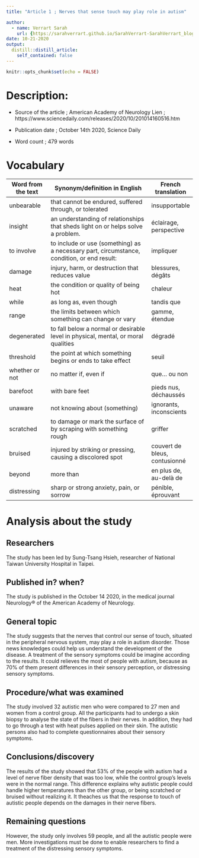 ```yaml
---
title: "Article 1 ; Nerves that sense touch may play role in autism"

author:
  - name: Verrart Sarah
    url: {https://sarahverrart.github.io/SarahVerrart-SarahVerrart_blog/}
date: 10-21-2020
output:
  distill::distill_article:
    self_contained: false
---
```


```r
knitr::opts_chunk$set(echo = FALSE)
```

# Description:

  - Source of the article ; American Academy of Neurology
  Lien ; https://www.sciencedaily.com/releases/2020/10/201014160516.htm
  
  - Publication date ; October 14th 2020, Science Daily
  
  - Word count ; 479 words
  
  
# Vocabulary 
  
 | Word from the text | Synonym/definition in English                                                              | French translation            |
|--------------------|--------------------------------------------------------------------------------------------|-------------------------------|
| unbearable         | that cannot be endured, suffered through, or tolerated                                     | insupportable                 |
| insight            | an understanding of relationships that sheds light on or helps solve a problem.            | éclairage, perspective        |
| to involve         | to include or use (something) as a necessary part, circumstance, condition, or end result: | impliquer                     |
| damage             | injury, harm, or destruction that reduces value                                            | blessures, dégâts             |
| heat               | the condition or quality of being hot                                                      | chaleur                       |
| while              | as long as, even though                                                                    | tandis que                    |
| range              | the limits between which something can change or vary                                      | gamme, étendue                |
| degenerated        | to fall below a normal or desirable level in physical, mental, or moral qualities          | dégradé                       |
| threshold          | the point at which something begins or ends to take effect                                 | seuil                         |
| whether or not     | no matter if, even if                                                                      | que... ou non                 |
| barefoot           | with bare feet                                                                             | pieds nus, déchaussés         |
| unaware            | not knowing about (something)                                                              | ignorants, inconscients       |
| scratched          | to damage or mark the surface of by scraping with something rough                          | griffer                       |
| bruised            | injured by striking or pressing, causing a discolored spot                                 | couvert de bleus, contusionné |
| beyond             | more than                                                                                  | en plus de, au-delà de        |
| distressing        | sharp or strong anxiety, pain, or sorrow                                                   | pénible, éprouvant            |

# Analysis about the study

## Researchers
The study has been led by Sung-Tsang Hsieh, researcher of National Taiwan University Hospital in Taipei. 

## Published in? when?
The study is published in the October 14 2020, in the medical journal Neurology® of the American Academy of Neurology. 

## General topic
The study suggests that the nerves that control our sense of touch, situated in the peripheral nervous system, may play a role in autism disorder. Those news knowledges could help us understand the development of the disease. A treatment of the sensory symptoms could be imagine according to the results. It could relieves the most of people with autism, because as 70% of them present differences in their sensory perception, or distressing sensory symptoms.

## Procedure/what was examined
The study involved 32 autistic men who were compared to 27 men and women from a control group. All the participants had to undergo a skin biopsy to analyse the state of the fibers in their nerves. In addition, they had to go through a test with heat pulses applied on their skin. The autistic persons also had to complete questionnaires about their sensory symptoms. 

## Conclusions/discovery
The results of the study showed that 53% of the people with autism had a level of nerve fiber density that was too low, while the control group's levels were in the normal range. This difference explains why autistic people could handle higher temperatures than the other group, or being scratched or bruised without realizing it. It theaches us that the response to touch of autistic people depends on the damages in their nerve fibers. 

## Remaining questions
However, the study only involves 59 people, and all the autistic people were men. More investigations must be done to enable researchers to find a treatment of the distressing sensory symptoms.  
